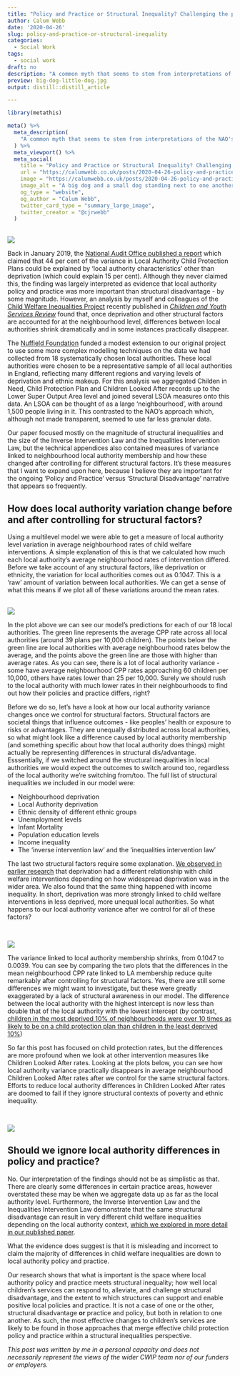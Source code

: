```yaml
---
title: "Policy and Practice or Structural Inequality? Challenging the popular interpretation of the NAO's 2019 report on pressures on children's social care."
author: Calum Webb
date: '2020-04-26'
slug: policy-and-practice-or-structural-inequality
categories:
  - Social Work
tags:
  - social work
draft: no
description: "A common myth that seems to stem from interpretations of the NAO's analysis of children's social care is that most differences between local authorities are down to local policy and practice, and that structural disadvantage explains comparatively little. Our research challenges this interpretation."
preview: big-dog-little-dog.jpg
output: distill::distill_article

---
```


```r
library(metathis)

meta() %>%
  meta_description(
    "A common myth that seems to stem from interpretations of the NAO's analysis of children's social care is that most differences between local authorities are down to local policy and practice, and that structural disadvantage explains comparatively little. Our research challenges this interpretation."
  ) %>% 
  meta_viewport() %>% 
  meta_social(
    title = "Policy and Practice or Structural Inequality? Challenging the popular interpretation of the NAO's 2019 report on pressures on children's social care.",
    url = "https://calumwebb.co.uk/posts/2020-04-26-policy-and-practice/",
    image = "https://calumwebb.co.uk/posts/2020-04-26-policy-and-practice/big-dog-little-dog.jpg",
    image_alt = "A big dog and a small dog standing next to one another",
    og_type = "website",
    og_author = "Calum Webb",
    twitter_card_type = "summary_large_image",
    twitter_creator = "@cjrwebb"
  )


```

<br>
![](big-dog-little-dog.jpg)
<br>

Back in January 2019, the [National Audit Office published a report](https://www.nao.org.uk/wp-content/uploads/2019/01/Pressures-on-Childrens-Social-Care.pdf) which claimed that 44 per cent of the variance in Local Authority Child Protection Plans could be explained by 'local authority characteristics' other than deprivation (which could explain 15 per cent). Although they never claimed this, the finding was largely interpreted as evidence that local authority policy and practice was more important than structural disadvantage - by some magnitude. However, an analysis by myself and colleagues of the [Child Welfare Inequalities Project](https://www.coventry.ac.uk/research/research-directories/current-projects/2014/child-welfare-inequality-uk/) recently published in [*Children and Youth Services Review*](https://www.sciencedirect.com/science/article/pii/S0190740919312344?via%3Dihub) found that, once deprivation and other structural factors are accounted for at the neighbourhood level, differences between local authorities shrink dramatically and in some instances practically disappear. 

The [Nuffield Foundation](https://www.nuffieldfoundation.org) funded a modest extension to our original project to use some more complex modelling techniques on the data we had collected from 18 systematically chosen local authorities. These local authorities were chosen to be a representative sample of all local authorities in England, reflecting many different regions and varying levels of deprivation and ethnic makeup. For this analysis we aggregated Childen in Need, Child Protection Plan and Children Looked After records up to the Lower Super Output Area level and joined several LSOA measures onto this data. An LSOA can be thought of as a large 'neighbourhood', with around 1,500 people living in it. This contrasted to the NAO's approach which, although not made transparent, seemed to use far less granular data.

Our paper focused mostly on the magnitude of structural inequalities and the size of the Inverse Intervention Law and the Inequalities Intervention Law, but the technical appendices also contained measures of variance linked to neighbourhood local authority membership and how these changed after controlling for different structural factors. It's these measures that I want to expand upon here, because I believe they are important for the ongoing 'Policy and Practice' versus 'Structural Disadvantage' narrative that appears so frequently.

## How does local authority variation change before and after controlling for structural factors?

Using a multilevel model we were able to get a measure of local authority level variation in average neighbourhood rates of child welfare interventions. A simple explanation of this is that we calculated how much each local authority's average neighbourhood rates of intervention differed. Before we take account of any structural factors, like deprivation or ethnicity, the variation for local authorities comes out as 0.1047. This is a 'raw' amount of variation between local authorities. We can get a sense of what this means if we plot all of these variations around the mean rates.


<br>
![](cpp_before_str.png)
<br>

In the plot above we can see our model's predictions for each of our 18 local authorities. The green line represents the average CPP rate across all local authorities (around 39 plans per 10,000 children). The points below the green line are local authorities with average neighbourhood rates below the average, and the points above the green line are those with higher than average rates. As you can see, there is a lot of local authority variance - some have average neighbourhood CPP rates approaching 60 children per 10,000, others have rates lower than 25 per 10,000. Surely we should rush to the local authority with much lower rates in their neighbourhoods to find out how their policies and practice differs, right? 

Before we do so, let's have a look at how our local authority variance changes once we control for structural factors. Structural factors are societal things that influence outcomes - like peoples' health or exposure to risks or advantages. They are unequally distributed across local authorities, so what might look like a difference caused by local authority membership (and something specific about how that local authority does things) might actually be representing differences in structural dis/advantage. Esssentially, if we switched around the structural inequalities in local authorities we would expect the outcomes to switch around too, regardless of the local authority we're switching from/too. The full list of structural inequalities we included in our model were:

* Neighbourhood deprivation
* Local Authority deprivation
* Ethnic density of different ethnic groups
* Unemployment levels
* Infant Mortality
* Population education levels
* Income inequality
* The 'inverse intervention law' and the 'inequalities intervention law'

The last two structural factors require some explanation. [We observed in earlier research](https://onlinelibrary.wiley.com/doi/abs/10.1111/cfs.12383) that deprivation had a different relationship with child welfare interventions depending on how widespread deprivation was in the wider area. We also found that the same thing happened with income inequality. In short, deprivation was more strongly linked to child welfare interventions in less deprived, more unequal local authorities. So what happens to our local authority variance after we control for all of these factors?

<br>

![](after-controls.png)
<br>

The variance linked to local authority membership shrinks, from 0.1047 to 0.0039. You can see by comparing the two plots that the differences in the mean neighbourhood CPP rate linked to LA membership reduce quite remarkably after controlling for structural factors. Yes, there are still some  differences we might want to investigate, but these were greatly exaggerated by a lack of structural awareness in our model. The difference between the local authority with the highest intercept is now less than double that of the local authority with the lowest intercept (by contrast, [children in the most deprived 10% of neighbourhoods were over 10 times as likely to be on a child protection plan than children in the least deprived 10%](https://www.coventry.ac.uk/research/research-directories/current-projects/2014/child-welfare-inequality-uk/cwip-project-outputs/))

So far this post has focused on child protection rates, but the differences are more profound when we look at other intervention measures like Children Looked After rates. Looking at the plots below, you can see how local authority variance practically disappears in average neighbourhood Children Looked After rates after we control for the same structural factors. Efforts to reduce local authority differences in Children Looked After rates are doomed to fail if they ignore structural contexts of poverty and ethnic inequality.

<br>

![](lacplots.png)
<br>


## Should we ignore local authority differences in policy and practice?

No. Our interpretation of the findings should not be as simplistic as that. There are clearly some differences in certain practice areas, however overstated these may be when we aggregate data up as far as the local authority level. Furthermore, the Inverse Intervention Law and the Inequalities Intervention Law demonstrate that the same structural disadvantage can result in very different child welfare inequalities depending on the local authority context, [which we explored in more detail in our published paper](https://www.sciencedirect.com/science/article/pii/S0190740919312344). 

What the evidence does suggest is that it is misleading and incorrect to claim the majority of differences in child welfare inequalities are down to local authority policy and practice.

Our research shows that what is important is the space where local authority policy and practice meets structural inequality; how well local children's services can respond to, alleviate, and challenge structural disadvantage, and the extent to which structures can support and enable positive local policies and practice. It is not a case of one or the other, structural disadvantage **or** practice and policy, but both in relation to one another. As such, the most effective changes to children's services are likely to be found in those approaches that merge effective child protection policy and practice within a structural inequalities perspective.

*This post was written by me in a personal capacity and does not necessarily represent the views of the wider CWIP team nor of our funders or employers.*


